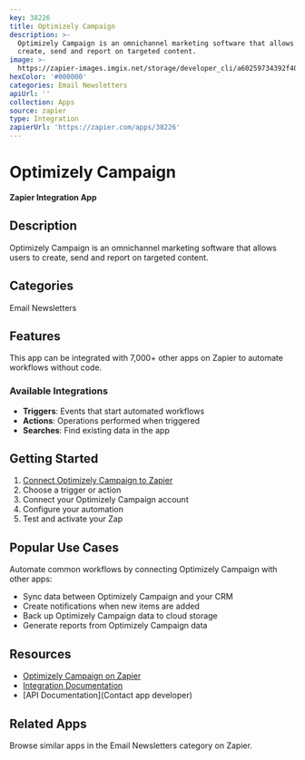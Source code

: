 ```yaml
---
key: 38226
title: Optimizely Campaign
description: >-
  Optimizely Campaign is an omnichannel marketing software that allows users to
  create, send and report on targeted content.
image: >-
  https://zapier-images.imgix.net/storage/developer_cli/a60259734392f4082868976a9a654597_4.png?auto=format%2Ccompress&ixlib=python-3.0.0&q=50
hexColor: '#000000'
categories: Email Newsletters
apiUrl: ''
collection: Apps
source: zapier
type: Integration
zapierUrl: 'https://zapier.com/apps/38226'
---
```

# Optimizely Campaign

**Zapier Integration App**

## Description

Optimizely Campaign is an omnichannel marketing software that allows users to create, send and report on targeted content.

## Categories

Email Newsletters

## Features

This app can be integrated with 7,000+ other apps on Zapier to automate workflows without code.

### Available Integrations

- **Triggers**: Events that start automated workflows
- **Actions**: Operations performed when triggered
- **Searches**: Find existing data in the app

## Getting Started

1. [Connect Optimizely Campaign to Zapier](https://zapier.com/apps/38226)
2. Choose a trigger or action
3. Connect your Optimizely Campaign account
4. Configure your automation
5. Test and activate your Zap

## Popular Use Cases

Automate common workflows by connecting Optimizely Campaign with other apps:

- Sync data between Optimizely Campaign and your CRM
- Create notifications when new items are added
- Back up Optimizely Campaign data to cloud storage
- Generate reports from Optimizely Campaign data

## Resources

- [Optimizely Campaign on Zapier](https://zapier.com/apps/38226)
- [Integration Documentation](https://zapier.com/apps/38226/integrations)
- [API Documentation](Contact app developer)

## Related Apps

Browse similar apps in the Email Newsletters category on Zapier.
